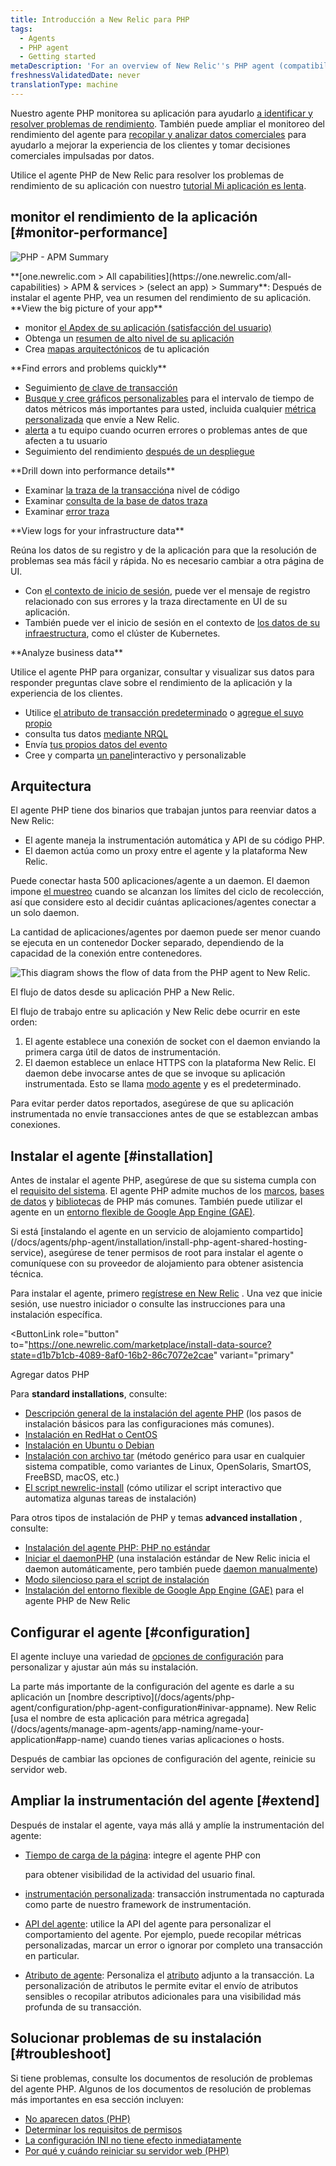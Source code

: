 ```yaml
---
title: Introducción a New Relic para PHP
tags:
  - Agents
  - PHP agent
  - Getting started
metaDescription: 'For an overview of New Relic''s PHP agent (compatibility, requirements, installation, configuration, troubleshooting, known issues), start here.'
freshnessValidatedDate: never
translationType: machine
---
```




Nuestro agente PHP monitorea su aplicación para ayudarlo [a identificar y resolver problemas de rendimiento](#monitor-performance). También puede ampliar el monitoreo del rendimiento del agente para [recopilar y analizar datos comerciales](#business-data) para ayudarlo a mejorar la experiencia de los clientes y tomar decisiones comerciales impulsadas por datos.

Utilice el agente PHP de New Relic para resolver los problemas de rendimiento de su aplicación con nuestro [tutorial Mi aplicación es lenta](/docs/journey-app-slow/root-causes/).

## monitor el rendimiento de la aplicación [#monitor-performance]

<img
  title="PHP - APM Summary"
  alt="PHP - APM Summary"
  src={apmPhpSummaryPage}
/>

<figcaption>
  <DoNotTranslate>**[one.newrelic.com > All capabilities](https://one.newrelic.com/all-capabilities) > APM & services > (select an app) > Summary**</DoNotTranslate>: Después de instalar el agente PHP, vea un resumen del rendimiento de su aplicación.
</figcaption>

<DoNotTranslate>
  **View the big picture of your app**
</DoNotTranslate>

* monitor [el Apdex de su aplicación (satisfacción del usuario)](/docs/apm/new-relic-apm/apdex/apdex-measuring-user-satisfaction)
* Obtenga un [resumen de alto nivel de su aplicación](/docs/apm/applications-menu/monitoring/apm-overview-page)
* Crea [mapas arquitectónicos](/docs/data-analysis/user-interface-functions/view-your-data/service-maps-visualize-monitor-apps-entire-architecture) de tu aplicación

<DoNotTranslate>
  **Find errors and problems quickly**
</DoNotTranslate>

* Seguimiento [de clave de transacción](/docs/apm/transactions/key-transactions/key-transactions-tracking-important-transactions-or-events)
* [Busque y cree gráficos personalizables](/docs/insights/new-relic-insights/explore/metric-explorer-search-chart-metrics-sent-new-relic-agents) para el intervalo de tiempo de datos métricos más importantes para usted, incluida cualquier [métrica personalizada](/docs/agents/manage-apm-agents/agent-data/custom-metrics) que envíe a New Relic.
* [alerta](/docs/alerts/alert-policies/understanding-alert-policies/alerting-new-relic) a tu equipo cuando ocurren errores o problemas antes de que afecten a tu usuario
* Seguimiento del rendimiento [después de un despliegue](/docs/agents/php-agent/features/recording-deployments-using-php-script)

<DoNotTranslate>
  **Drill down into performance details**
</DoNotTranslate>

* Examinar [la traza de la transacción](/docs/apm/transactions/transaction-traces/transaction-traces)a nivel de código
* Examinar [consulta de la base de datos traza](/docs/apm/transactions/transaction-traces/sql-statements)
* Examinar [error traza](/docs/apm/applications-menu/events/viewing-apm-errors-error-traces)

<DoNotTranslate>
  **View logs for your infrastructure data**
</DoNotTranslate>

Reúna los datos de su registro y de la aplicación para que la resolución de problemas sea más fácil y rápida. No es necesario cambiar a otra página de UI.

* Con [el contexto de inicio de sesión](/docs/logs/logs-context/configure-logs-context-php/), puede ver el mensaje de registro relacionado con sus errores y la traza directamente en UI de su aplicación.
* También puede ver el inicio de sesión en el contexto de [los datos de su infraestructura](/docs/logs/forward-logs/forward-your-logs-using-infrastructure-agent/), como el clúster de Kubernetes.

<DoNotTranslate>
  **Analyze business data**
</DoNotTranslate>

Utilice el agente PHP para organizar, consultar y visualizar sus datos para responder preguntas clave sobre el rendimiento de la aplicación y la experiencia de los clientes.

* Utilice [el atributo de transacción predeterminado](/docs/insights/new-relic-insights/decorating-events/apm-default-attributes-insights) o [agregue el suyo propio](/docs/insights/new-relic-insights/decorating-events/insights-custom-attributes)
* consulta tus datos [mediante NRQL](/docs/insights/new-relic-insights/using-new-relic-query-language/using-nrql)
* Envía [tus propios datos del evento](/docs/insights/new-relic-insights/adding-querying-data/inserting-custom-events-new-relic-apm-agents#php-att)
* Cree y comparta [un panel](/docs/insights/new-relic-insights/managing-dashboards-data)interactivo y personalizable

## Arquitectura

El agente PHP tiene dos binarios que trabajan juntos para reenviar datos a New Relic:

* El agente maneja la instrumentación automática y API de su código PHP.
* El daemon actúa como un proxy entre el agente y la plataforma New Relic.

Puede conectar hasta 500 aplicaciones/agente a un daemon. El daemon impone [el muestreo](/docs/agents/manage-apm-agents/agent-data/new-relic-events-limits-sampling) cuando se alcanzan los límites del ciclo de recolección, así que considere esto al decidir cuántas aplicaciones/agentes conectar a un solo daemon.

<Callout variant="tip">
  La cantidad de aplicaciones/agentes por daemon puede ser menor cuando se ejecuta en un contenedor Docker separado, dependiendo de la capacidad de la conexión entre contenedores.
</Callout>

<img
  title="PHP agent diagram"
  alt="This diagram shows the flow of data from the PHP agent to New Relic."
  src={apmPhpAgentDiagram}
/>

<figcaption>
  El flujo de datos desde su aplicación PHP a New Relic.
</figcaption>

El flujo de trabajo entre su aplicación y New Relic debe ocurrir en este orden:

1. El agente establece una conexión de socket con el daemon enviando la primera carga útil de datos de instrumentación.
2. El daemon establece un enlace HTTPS con la plataforma New Relic. El daemon debe invocarse antes de que se invoque su aplicación instrumentada. Esto se llama [modo agente](/docs/agents/php-agent/advanced-installation/starting-php-daemon-advanced) y es el predeterminado.

Para evitar perder datos reportados, asegúrese de que su aplicación instrumentada no envíe transacciones antes de que se establezcan ambas conexiones.

## Instalar el agente [#installation]

Antes de instalar el agente PHP, asegúrese de que su sistema cumpla con el [requisito del sistema](/docs/agents/php-agent/getting-started/php-agent-compatibility-requirements). El agente PHP admite muchos de los [marcos](/docs/agents/php-agent/getting-started/php-agent-compatibility-requirements#frameworks), [bases de datos](/docs/agents/php-agent/getting-started/php-agent-compatibility-requirements#databases) y [bibliotecas](/docs/agents/php-agent/getting-started/php-agent-compatibility-requirements#databases) de PHP más comunes. También puede utilizar el agente en un [entorno flexible de Google App Engine (GAE)](/docs/agents/php-agent/advanced-installation/install-new-relic-php-agent-gae-flexible-environment).

<Callout variant="tip">
  Si está [instalando el agente en un servicio de alojamiento compartido](/docs/agents/php-agent/installation/install-php-agent-shared-hosting-service), asegúrese de tener permisos de root para instalar el agente o comuníquese con su proveedor de alojamiento para obtener asistencia técnica.
</Callout>

Para instalar el agente, primero [regístrese en New Relic](https://newrelic.com/signup) . Una vez que inicie sesión, use nuestro iniciador o consulte las instrucciones para una instalación específica.

<ButtonLink
  role="button"
  to="https://one.newrelic.com/marketplace/install-data-source?state=d1b7b1cb-4089-8af0-16b2-86c7072e2cae"
  variant="primary"
>
  Agregar datos PHP
</ButtonLink>

Para <DoNotTranslate>**standard installations**</DoNotTranslate>, consulte:

* [Descripción general de la instalación del agente PHP](/docs/agents/php-agent/installation/php-agent-installation-overview) (los pasos de instalación básicos para las configuraciones más comunes).
* [Instalación en RedHat o CentOS](/docs/agents/php-agent/installation/php-agent-installation-redhat-and-centos)
* [Instalación en Ubuntu o Debian](/docs/agents/php-agent/installation/php-agent-installation-ubuntu-and-debian)
* [Instalación con archivo tar](/docs/agents/php-agent/installation/php-agent-installation-tar-file) (método genérico para usar en cualquier sistema compatible, como variantes de Linux, OpenSolaris, SmartOS, FreeBSD, macOS, etc.)
* [El script newrelic-install](/docs/agents/php-agent/installation/newrelic-install-script) (cómo utilizar el script interactivo que automatiza algunas tareas de instalación)

Para otros tipos de instalación de PHP y temas <DoNotTranslate>**advanced installation**</DoNotTranslate> , consulte:

* [Instalación del agente PHP: PHP no estándar](/docs/agents/php-agent/installation/php-agent-installation-non-standard-php)
* [Iniciar el daemonPHP](/docs/agents/php-agent/installation/starting-php-daemon-advanced) (una instalación estándar de New Relic inicia el daemon automáticamente, pero también puede [daemon manualmente](/docs/agents/php-agent/installation/starting-php-daemon-advanced#selecting-external))
* [Modo silencioso para el script de instalación](/docs/agents/php-agent/installation/running-php-install-script-silent-mode)
* [Instalación del entorno flexible de Google App Engine (GAE)](/docs/agents/php-agent/advanced-installation/install-new-relic-php-agent-gae-flexible-environment) para el agente PHP de New Relic

## Configurar el agente [#configuration]

El agente incluye una variedad de [opciones de configuración](/docs/agents/php-agent/configuration/php-agent-configuration) para personalizar y ajustar aún más su instalación.

<Callout variant="tip">
  La parte más importante de la configuración del agente es darle a su aplicación un [nombre descriptivo](/docs/agents/php-agent/configuration/php-agent-configuration#inivar-appname). New Relic [usa el nombre de esta aplicación para métrica agregada](/docs/agents/manage-apm-agents/app-naming/name-your-application#app-name) cuando tienes varias aplicaciones o hosts.
</Callout>

Después de cambiar las opciones de configuración del agente, reinicie su servidor web.

## Ampliar la instrumentación del agente [#extend]

Después de instalar el agente, vaya más allá y amplíe la instrumentación del agente:

* [Tiempo de carga de la página](/docs/agents/php-agent/features/page-load-timing-php): integre el agente PHP con

  <InlinePopover type="browser">[](/docs/browser/new-relic-browser/getting-started/new-relic-browser)</InlinePopover>

  para obtener visibilidad de la actividad del usuario final.

* [instrumentación personalizada](/docs/agents/php-agent/features/php-custom-instrumentation): transacción instrumentada no capturada como parte de nuestro framework de instrumentación.

* [API del agente](/docs/agents/php-agent/configuration/php-agent-api): utilice la API del agente para personalizar el comportamiento del agente. Por ejemplo, puede recopilar métricas personalizadas, marcar un error o ignorar por completo una transacción en particular.

* [Atributo de agente](/docs/agents/php-agent/attributes/php-agent-attributes): Personaliza el [atributo](/docs/agents/manage-apm-agents/agent-metrics/agent-attributes) adjunto a la transacción. La personalización de atributos le permite evitar el envío de atributos sensibles o recopilar atributos adicionales para una visibilidad más profunda de su transacción.

## Solucionar problemas de su instalación [#troubleshoot]

Si tiene problemas, consulte los documentos de resolución de problemas del agente PHP. Algunos de los documentos de resolución de problemas más importantes en esa sección incluyen:

* [No aparecen datos (PHP)](/docs/agents/php-agent/troubleshooting/no-data-appears-php)
* [Determinar los requisitos de permisos](/docs/agents/php-agent/troubleshooting/determining-permissions-requirements)
* [La configuración INI no tiene efecto inmediatamente](/docs/agents/php-agent/troubleshooting/ini-settings-not-taking-effect-immediately)
* [Por qué y cuándo reiniciar su servidor web (PHP)](/docs/agents/php-agent/troubleshooting/why-when-restart-your-web-server-php)